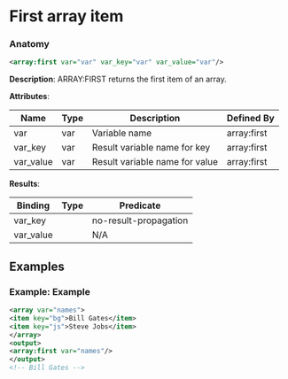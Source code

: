 # First array item

### Anatomy

```xml
<array:first var="var" var_key="var" var_value="var"/>
```

 **Description**:
 ARRAY:FIRST returns the first item of an array.

**Attributes**:

| Name | Type | Description | Defined By |
| ---- | ---- | ----------- | ---------- |
| var | var | Variable name | array:first |
| var_key | var | Result variable name for key | array:first |
| var_value | var | Result variable name for value | array:first |


**Results**:

| Binding | Type | Predicate |
| ------- | ---- | --------- |
| var_key |  | no-result-propagation |
| var_value |  | N/A |


## Examples

### Example: Example

```xml
<array var="names">
<item key="bg">Bill Gates</item>
<item key="js">Steve Jobs</item>
</array>
<output>
<array:first var="names"/>
</output>
<!-- Bill Gates -->
```

